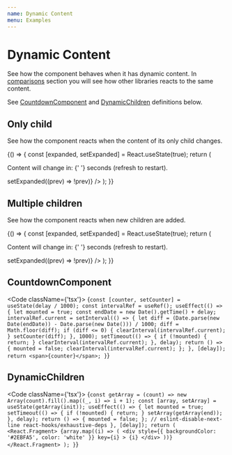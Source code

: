 ```yaml
---
name: Dynamic Content
menu: Examples
---
```



# Dynamic Content

See how the component behaves when it has dynamic content.
In [comparisons](/comparisons) section you will see how other libraries reacts to the same content.

See [CountdownComponent](#countdowncomponent) and [DynamicChildren](#dynamicchildren) definitions below.

## Only child

See how the component reacts when the content of its only child changes.

<Playground>
    {() => {
        const [expanded, setExpanded] = React.useState(true);
        return (
            <Column>
                <p>
                    Content will change in: <CountdownComponent delay={5000} />{' '}
                    seconds (refresh to restart).
                </p>
                <Column style={{ maxWidth: 600, width: '100%' }}>
                    <ToggleButtonComponent
                        expanded={expanded}
                        onClick={() => setExpanded((prev) => !prev)}
                    />
                    <CollapsibleContent expanded={expanded}>
                        <DynamicText delay={5000} />
                    </CollapsibleContent>
                </Column>
            </Column>
        );
    }}
</Playground>

## Multiple children

See how the component reacts when new children are added.

<Playground>
    {() => {
        const [expanded, setExpanded] = React.useState(true);
        return (
            <Column>
                <p>
                    Content will change in: <CountdownComponent delay={5000} />{' '}
                    seconds (refresh to restart).
                </p>
                <Column style={{ maxWidth: 600, width: '100%' }}>
                    <ToggleButtonComponent
                        expanded={expanded}
                        onClick={() => setExpanded((prev) => !prev)}
                    />
                    <CollapsibleContent expanded={expanded}>
                        <DynamicChildren init={3} end={10} delay={5000} />
                    </CollapsibleContent>
                </Column>
            </Column>
        );
    }}
</Playground>

## CountdownComponent

<Code className={'tsx'}>
    {`
    const [counter, setCounter] = useState(delay / 1000);
    const intervalRef = useRef();
    useEffect(() => {
        let mounted = true;
        const endDate = new Date().getTime() + delay;
        intervalRef.current = setInterval(() => {
            let diff =
                (Date.parse(new Date(endDate)) - Date.parse(new Date())) / 1000;
            diff = Math.floor(diff);
            if (diff <= 0) {
                clearInterval(intervalRef.current);
            }
            setCounter(diff);
        }, 1000);
        setTimeout(() => {
            if (!mounted) {
                return;
            }
            clearInterval(intervalRef.current);
        }, delay);
        return () => {
            mounted = false;
            clearInterval(intervalRef.current);
        };
    }, [delay]);
    return <span>{counter}</span>;
}
 `}
</Code>

## DynamicChildren

<Code className={'tsx'}>
    {`
const getArray = (count) => new Array(count).fill().map((_, i) => i + 1);
    const [array, setArray] = useState(getArray(init));
    useEffect(() => {
        let mounted = true;
        setTimeout(() => {
            if (!mounted) {
                return;
            }
            setArray(getArray(end));
        }, delay);
        return () => {
            mounted = false;
        };
        // eslint-disable-next-line react-hooks/exhaustive-deps
    }, [delay]);
    return (
        <React.Fragment>
            {array.map((i) => (
                <div
                    style={{ backgroundColor: '#2EBFA5', color: 'white' }}
                    key={i}
                >
                    {i}
                </div>
            ))}
        </React.Fragment>
    );
}
`}
</Code>
